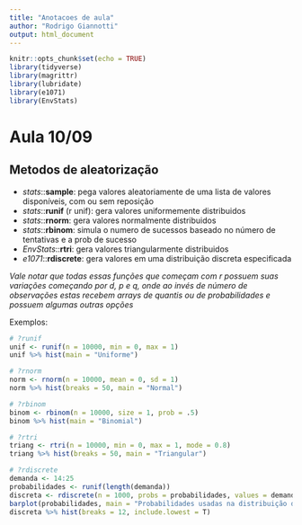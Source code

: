 ```yaml
---
title: "Anotacoes de aula"
author: "Rodrigo Giannotti"
output: html_document
---
```


```r
knitr::opts_chunk$set(echo = TRUE)
library(tidyverse)
library(magrittr)
library(lubridate)
library(e1071)
library(EnvStats)
```

# Aula 10/09

## Metodos de aleatorização
* *stats*::**sample**: pega valores aleatoriamente de uma lista de valores disponíveis, com ou sem reposição
* *stats*::**runif** (r unif): gera valores uniformemente distribuidos
* *stats*::**rnorm**: gera valores normalmente distribuidos
* *stats*::**rbinom**: simula o numero de sucessos baseado no número de tentativas e a prob de sucesso
* *EnvStats*::**rtri**: gera valores triangularmente distribuidos
* *e1071*::**rdiscrete**: gera valores em uma distribuição discreta especificada

*Vale notar que todas essas funções que começam com r possuem suas variações começando por d, p e q, onde ao invés de número de observações estas recebem arrays de quantis ou de probabilidades e possuem algumas outras opções*

Exemplos:
```r
# ?runif
unif <- runif(n = 10000, min = 0, max = 1)
unif %>% hist(main = "Uniforme")

# ?rnorm
norm <- rnorm(n = 10000, mean = 0, sd = 1)
norm %>% hist(breaks = 50, main = "Normal")

# ?rbinom
binom <- rbinom(n = 10000, size = 1, prob = .5)
binom %>% hist(main = "Binomial")

# ?rtri
triang <- rtri(n = 10000, min = 0, max = 1, mode = 0.8)
triang %>% hist(breaks = 50, main = "Triangular")

# ?rdiscrete
demanda <- 14:25
probabilidades <- runif(length(demanda))
discreta <- rdiscrete(n = 1000, probs = probabilidades, values = demanda)
barplot(probabilidades, main = "Probabilidades usadas na distribuição discreta")
discreta %>% hist(breaks = 12, include.lowest = T)
```
